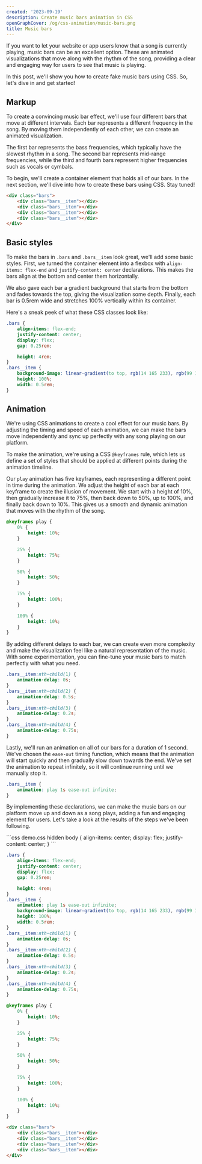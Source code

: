 ```yaml
---
created: '2023-09-19'
description: Create music bars animation in CSS
openGraphCover: /og/css-animation/music-bars.png
title: Music bars
---
```


If you want to let your website or app users know that a song is currently playing, music bars can be an excellent option. These are animated visualizations that move along with the rhythm of the song, providing a clear and engaging way for users to see that music is playing.

In this post, we'll show you how to create fake music bars using CSS. So, let's dive in and get started!

## Markup

To create a convincing music bar effect, we'll use four different bars that move at different intervals. Each bar represents a different frequency in the song. By moving them independently of each other, we can create an animated visualization.

The first bar represents the bass frequencies, which typically have the slowest rhythm in a song. The second bar represents mid-range frequencies, while the third and fourth bars represent higher frequencies such as vocals or cymbals.

To begin, we'll create a container element that holds all of our bars. In the next section, we'll dive into how to create these bars using CSS. Stay tuned!

```html
<div class="bars">
    <div class="bars__item"></div>
    <div class="bars__item"></div>
    <div class="bars__item"></div>
    <div class="bars__item"></div>
</div>
```

## Basic styles

To make the bars in `.bars` and `.bars__item` look great, we'll add some basic styles. First, we turned the container element into a flexbox with `align-items: flex-end` and `justify-content: center` declarations. This makes the bars align at the bottom and center them horizontally.

We also gave each bar a gradient background that starts from the bottom and fades towards the top, giving the visualization some depth. Finally, each bar is 0.5rem wide and stretches 100% vertically within its container.

Here's a sneak peek of what these CSS classes look like:

```css
.bars {
    align-items: flex-end;
    justify-content: center;
    display: flex;
    gap: 0.25rem;

    height: 4rem;
}
.bars__item {
    background-image: linear-gradient(to top, rgb(14 165 233), rgb(99 102 241));
    height: 100%;
    width: 0.5rem;
}
```

## Animation

We're using CSS animations to create a cool effect for our music bars. By adjusting the timing and speed of each animation, we can make the bars move independently and sync up perfectly with any song playing on our platform.

To make the animation, we're using a CSS `@keyframes` rule, which lets us define a set of styles that should be applied at different points during the animation timeline.

Our `play` animation has five keyframes, each representing a different point in time during the animation. We adjust the height of each bar at each keyframe to create the illusion of movement. We start with a height of 10%, then gradually increase it to 75%, then back down to 50%, up to 100%, and finally back down to 10%. This gives us a smooth and dynamic animation that moves with the rhythm of the song.

```css
@keyframes play {
    0% {
        height: 10%;
    }

    25% {
        height: 75%;
    }

    50% {
        height: 50%;
    }

    75% {
        height: 100%;
    }

    100% {
        height: 10%;
    }
}
```

By adding different delays to each bar, we can create even more complexity and make the visualization feel like a natural representation of the music. With some experimentation, you can fine-tune your music bars to match perfectly with what you need.

```css
.bars__item:nth-child(1) {
    animation-delay: 0s;
}
.bars__item:nth-child(2) {
    animation-delay: 0.5s;
}
.bars__item:nth-child(3) {
    animation-delay: 0.2s;
}
.bars__item:nth-child(4) {
    animation-delay: 0.75s;
}
```

Lastly, we'll run an animation on all of our bars for a duration of 1 second. We've chosen the `ease-out` timing function, which means that the animation will start quickly and then gradually slow down towards the end. We've set the animation to repeat infinitely, so it will continue running until we manually stop it.

```css
.bars__item {
    animation: play 1s ease-out infinite;
}
```

By implementing these declarations, we can make the music bars on our platform move up and down as a song plays, adding a fun and engaging element for users. Let's take a look at the results of the steps we've been following.

<Playground>
```css demo.css hidden
body {
    align-items: center;
    display: flex;
    justify-content: center;
}
```

```css styles.css
.bars {
    align-items: flex-end;
    justify-content: center;
    display: flex;
    gap: 0.25rem;

    height: 4rem;
}
.bars__item {
    animation: play 1s ease-out infinite;
    background-image: linear-gradient(to top, rgb(14 165 233), rgb(99 102 241));
    height: 100%;
    width: 0.5rem;
}
.bars__item:nth-child(1) {
    animation-delay: 0s;
}
.bars__item:nth-child(2) {
    animation-delay: 0.5s;
}
.bars__item:nth-child(3) {
    animation-delay: 0.2s;
}
.bars__item:nth-child(4) {
    animation-delay: 0.75s;
}

@keyframes play {
    0% {
        height: 10%;
    }

    25% {
        height: 75%;
    }

    50% {
        height: 50%;
    }

    75% {
        height: 100%;
    }

    100% {
        height: 10%;
    }
}
```

```html index.html
<div class="bars">
    <div class="bars__item"></div>
    <div class="bars__item"></div>
    <div class="bars__item"></div>
    <div class="bars__item"></div>
</div>
```
</Playground>
